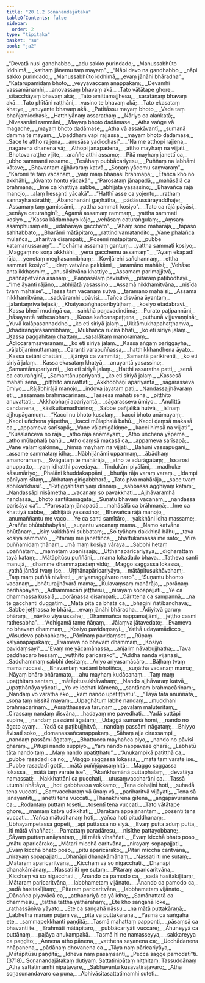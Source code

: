 ```yaml
---
title: "20.1.2 Soṇanandajātaka"
tableOfContents: false
sidebar:
  order: 2
type: "tipitaka"
basket: "su"
book: "ja2"
---
```



<DynamicBreadcrumb />

<Division number="92" book="ja2">

<Paragraph number="675" type="verses" book="ja2">
_“Devatā nusi gandhabbo,_  
_adu sakko purindado;_  
_Manussabhūto iddhimā,_  
_kathaṃ jānemu taṃ mayaṃ”._  

</Paragraph>

</Division>
<Division number="93" book="ja2">

<Paragraph number="676" type="verses" book="ja2">
_“Nāpi devo na gandhabbo,_  
_nāpi sakko purindado;_  
_Manussabhūto iddhimā,_  
_evaṃ jānāhi bhāradha”._  

</Paragraph>

</Division>
<Division number="94" book="ja2">

<Paragraph number="677" type="verses" book="ja2">
_“Katarūpamidaṃ bhoto,_  
_veyyāvaccaṃ anappakaṃ;_  
_Devamhi vassamānamhi,_  
_anovassaṃ bhavaṃ akā._  

</Paragraph>

</Division>
<Division number="95" book="ja2">

<Paragraph number="678" type="verses" book="ja2">
_Tato vātātape ghore,_  
_sītacchāyaṃ bhavaṃ akā;_  
_Tato amittamajjhesu,_  
_saratāṇaṃ bhavaṃ akā._  

</Paragraph>

</Division>
<Division number="96" book="ja2">

<Paragraph number="679" type="verses" book="ja2">
_Tato phītāni raṭṭhāni,_  
_vasino te bhavaṃ akā;_  
_Tato ekasataṃ khatye,_  
_anuyante bhavaṃ akā._  

</Paragraph>

</Division>
<Division number="97" book="ja2">

<Paragraph number="680" type="verses" book="ja2">
_Patītāssu mayaṃ bhoto,_  
_Vada taṃ bhañjamicchasi;_  
_Hatthiyānaṃ assarathaṃ,_  
_Nāriyo ca alaṅkatā;_  
_Nivesanāni rammāni,_  
_Mayaṃ bhoto dadāmase._  

</Paragraph>

</Division>
<Division number="98" book="ja2">

<Paragraph number="681" type="verses" book="ja2">
_Atha vaṅge vā magadhe,_  
_mayaṃ bhoto dadāmase;_  
_Atha vā assakāvantī,_  
_sumanā damma te mayaṃ._  

</Paragraph>

</Division>
<Division number="99" book="ja2">

<Paragraph number="682" type="verses" book="ja2">
_Upaḍḍhaṃ vāpi rajjassa,_  
_mayaṃ bhoto dadāmase;_  
_Sace te attho rajjena,_  
_anusāsa yadicchasi”._  

</Paragraph>

</Division>
<Division number="100" book="ja2">

<Paragraph number="683" type="verses" book="ja2">
_“Na me atthopi rajjena,_  
_nagarena dhanena vā;_  
_Athopi janapadena,_  
_attho mayhaṃ na vijjati._  

</Paragraph>

</Division>
<Division number="101" book="ja2">

<Paragraph number="684" type="verses" book="ja2">
_Bhotova raṭṭhe vijite,_  
_araññe atthi assamo;_  
_Pitā mayhaṃ janettī ca,_  
_ubho sammanti assame._  

</Paragraph>

</Division>
<Division number="102" book="ja2">

<Paragraph number="685" type="verses" book="ja2">
_Tesāhaṃ pubbācariyesu,_  
_Puññaṃ na labhāmi kātave;_  
_Bhavantaṃ ajjhāvaraṃ katvā,_  
_Soṇaṃ yācemu saṃvaraṃ”._  

</Paragraph>

</Division>
<Division number="103" book="ja2">

<Paragraph number="686" type="verses" book="ja2">
_“Karomi te taṃ vacanaṃ,_  
_yaṃ maṃ bhaṇasi brāhmaṇa;_  
_Etañca kho no akkhāhi,_  
_kīvanto hontu yācakā”._  

</Paragraph>

</Division>
<Division number="104" book="ja2">

<Paragraph number="687" type="verses" book="ja2">
_“Parosataṃ jānapadā,_  
_mahāsālā ca brāhmaṇā;_  
_Ime ca khattiyā sabbe,_  
_abhijātā yasassino;_  
_Bhavañca rājā manojo,_  
_alaṃ hessanti yācakā”._  

</Paragraph>

</Division>
<Division number="105" book="ja2">

<Paragraph number="688" type="verses" book="ja2">
_“Hatthī asse ca yojentu,_  
_rathaṃ sannayha sārathi;_  
_Ābandhanāni gaṇhātha,_  
_pādāsussārayaddhaje;_  
_Assamaṃ taṃ gamissāmi,_  
_yattha sammati kosiyo”._  

</Paragraph>

</Division>
<Division number="106" book="ja2">

<Paragraph number="689" type="verses" book="ja2">
_Tato ca rājā pāyāsi,_  
_senāya caturaṅginī;_  
_Agamā assamaṃ rammaṃ,_  
_yattha sammati kosiyo._  

</Paragraph>

</Division>
<Division number="107" book="ja2">

<Paragraph number="690" type="verses" book="ja2">
_“Kassa kādambayo kājo,_  
_vehāsaṃ caturaṅgulaṃ;_  
_Aṃsaṃ asamphusaṃ eti,_  
_udahārāya gacchato”._  

</Paragraph>

</Division>
<Division number="108" book="ja2">

<Paragraph number="691" type="verses" book="ja2">
_“Ahaṃ soṇo mahārāja,_  
_tāpaso sahitabbato;_  
_Bharāmi mātāpitaro,_  
_rattindivamatandito._  

</Paragraph>

</Division>
<Division number="109" book="ja2">

<Paragraph number="692" type="verses" book="ja2">
_Vane phalañca mūlañca,_  
_āharitvā disampati;_  
_Posemi mātāpitaro,_  
_pubbe katamanussaraṃ”._  

</Paragraph>

</Division>
<Division number="110" book="ja2">

<Paragraph number="693" type="verses" book="ja2">
_“Icchāma assamaṃ gantuṃ,_  
_yattha sammati kosiyo;_  
_Maggaṃ no soṇa akkhāhi,_  
_yena gacchemu assamaṃ”._  

</Paragraph>

</Division>
<Division number="111" book="ja2">

<Paragraph number="694" type="verses" book="ja2">
_“Ayaṃ ekapadī rāja,_  
_yenetaṃ meghasannibhaṃ;_  
_Koviḷārehi sañchannaṃ,_  
_ettha sammati kosiyo”._  

</Paragraph>

</Division>
<Division number="112" book="ja2">

<Paragraph number="695" type="verses" book="ja2">
_Idaṃ vatvāna pakkāmi,_  
_taramāno mahāisi;_  
_Vehāse antalikkhasmiṃ,_  
_anusāsitvāna khattiye._  

</Paragraph>

</Division>
<Division number="113" book="ja2">

<Paragraph number="696" type="verses" book="ja2">
_Assamaṃ parimajjitvā,_  
_paññāpetvāna āsanaṃ;_  
_Paṇṇasālaṃ pavisitvā,_  
_pitaraṃ paṭibodhayi._  

</Paragraph>

</Division>
<Division number="114" book="ja2">

<Paragraph number="697" type="verses" book="ja2">
_“Ime āyanti rājāno,_  
_abhijātā yasassino;_  
_Assamā nikkhamitvāna,_  
_nisīda tvaṃ mahāise”._  

</Paragraph>

</Division>
<Division number="115" book="ja2">

<Paragraph number="698" type="verses" book="ja2">
_Tassa taṃ vacanaṃ sutvā,_  
_taramāno mahāisi;_  
_Assamā nikkhamitvāna,_  
_sadvāramhi upāvisi._  

</Paragraph>

</Division>
<Division number="116" book="ja2">

<Paragraph number="699" type="verses" book="ja2">
_Tañca disvāna āyantaṃ,_  
_jalantaṃriva tejasā;_  
_Khatyasaṅghaparibyūḷhaṃ,_  
_kosiyo etadabravi._  

</Paragraph>

</Division>
<Division number="117" book="ja2">

<Paragraph number="700" type="verses" book="ja2">
_Kassa bherī mudiṅgā ca,_  
_saṅkhā paṇavadindimā;_  
_Purato paṭipannāni,_  
_hāsayantā rathesabhaṃ._  

</Paragraph>

</Division>
<Division number="118" book="ja2">

<Paragraph number="701" type="verses" book="ja2">
_Kassa kañcanapaṭṭena,_  
_puthunā vijjuvaṇṇinā;_  
_Yuvā kalāpasannaddho,_  
_ko eti siriyā jalaṃ._  

</Paragraph>

</Division>
<Division number="119" book="ja2">

<Paragraph number="702" type="verses" book="ja2">
_Ukkāmukhapahaṭṭhaṃva,_  
_khadiraṅgārasannibhaṃ;_  
_Mukhañca rucirā bhāti,_  
_ko eti siriyā jalaṃ._  

</Paragraph>

</Division>
<Division number="120" book="ja2">

<Paragraph number="703" type="verses" book="ja2">
_Kassa paggahitaṃ chattaṃ,_  
_sasalākaṃ manoramaṃ;_  
_Ādiccaraṃsāvaraṇaṃ,_  
_ko eti siriyā jalaṃ._  

</Paragraph>

</Division>
<Division number="121" book="ja2">

<Paragraph number="704" type="verses" book="ja2">
_Kassa aṅgaṃ pariggayha,_  
_vāḷabījanimuttamaṃ;_  
_Caranti varapuññassa,_  
_hatthikkhandhena āyato._  

</Paragraph>

</Division>
<Division number="122" book="ja2">

<Paragraph number="705" type="verses" book="ja2">
_Kassa setāni chattāni,_  
_ājānīyā ca vammitā;_  
_Samantā parikīrenti,_  
_ko eti siriyā jalaṃ._  

</Paragraph>

</Division>
<Division number="123" book="ja2">

<Paragraph number="706" type="verses" book="ja2">
_Kassa ekasataṃ khatyā,_  
_anuyantā yasassino;_  
_Samantānupariyanti,_  
_ko eti siriyā jalaṃ._  

</Paragraph>

</Division>
<Division number="124" book="ja2">

<Paragraph number="707" type="verses" book="ja2">
_Hatthi assaratha patti,_  
_senā ca caturaṅginī;_  
_Samantānupariyanti,_  
_ko eti siriyā jalaṃ._  

</Paragraph>

</Division>
<Division number="125" book="ja2">

<Paragraph number="708" type="verses" book="ja2">
_Kassesā mahatī senā,_  
_piṭṭhito anuvattati;_  
_Akkhobhaṇī apariyantā,_  
_sāgarasseva ūmiyo._  

</Paragraph>

</Division>
<Division number="126" book="ja2">

<Paragraph number="709" type="verses" book="ja2">
_Rājābhirājā manojo,_  
_indova jayataṃ pati;_  
_Nandassajjhāvaraṃ eti,_  
_assamaṃ brahmacārinaṃ._  

</Paragraph>

</Division>
<Division number="127" book="ja2">

<Paragraph number="710" type="verses" book="ja2">
_Tassesā mahatī senā,_  
_piṭṭhito anuvattati;_  
_Akkhobhaṇī apariyantā,_  
_sāgarasseva ūmiyo._  

</Paragraph>

</Division>
<Division number="128" book="ja2">

<Paragraph number="711" type="verses" book="ja2">
_Anulittā candanena,_  
_kāsikuttamadhārino;_  
_Sabbe pañjalikā hutvā,_  
_isīnaṃ ajjhupāgamuṃ._  

</Paragraph>

</Division>
<Division number="129" book="ja2">

<Paragraph number="712" type="verses" book="ja2">
_“Kacci nu bhoto kusalaṃ,_  
_kacci bhoto anāmayaṃ;_  
_Kacci uñchena yāpetha,_  
_kacci mūlaphalā bahū._  

</Paragraph>

</Division>
<Division number="130" book="ja2">

<Paragraph number="713" type="verses" book="ja2">
_Kacci ḍaṃsā makasā ca,_  
_appameva sarīsapā;_  
_Vane vāḷamigākiṇṇe,_  
_kacci hiṃsā na vijjati”._  

</Paragraph>

</Division>
<Division number="131" book="ja2">

<Paragraph number="714" type="verses" book="ja2">
_“Kusalañceva no rāja,_  
_atho rāja anāmayaṃ;_  
_Atho uñchena yāpema,_  
_atho mūlaphalā bahū._  

</Paragraph>

</Division>
<Division number="132" book="ja2">

<Paragraph number="715" type="verses" book="ja2">
_Atho ḍaṃsā makasā ca,_  
_appameva sarīsapā;_  
_Vane vāḷamigākiṇṇe,_  
_hiṃsā mayhaṃ na vijjati._  

</Paragraph>

</Division>
<Division number="133" book="ja2">

<Paragraph number="716" type="verses" book="ja2">
_Bahūni vassapūgāni,_  
_assame sammataṃ idha;_  
_Nābhijānāmi uppannaṃ,_  
_ābādhaṃ amanoramaṃ._  

</Paragraph>

</Division>
<Division number="134" book="ja2">

<Paragraph number="717" type="verses" book="ja2">
_Svāgataṃ te mahārāja,_  
_atho te adurāgataṃ;_  
_Issarosi anuppatto,_  
_yaṃ idhatthi pavedaya._  

</Paragraph>

</Division>
<Division number="135" book="ja2">

<Paragraph number="718" type="verses" book="ja2">
_Tindukāni piyālāni,_  
_madhuke kāsumāriyo;_  
_Phalāni khuddakappāni,_  
_bhuñja rāja varaṃ varaṃ._  

</Paragraph>

</Division>
<Division number="136" book="ja2">

<Paragraph number="719" type="verses" book="ja2">
_Idampi pānīyaṃ sītaṃ,_  
_ābhataṃ girigabbharā;_  
_Tato piva mahārāja,_  
_sace tvaṃ abhikaṅkhasi”._  

</Paragraph>

</Division>
<Division number="137" book="ja2">

<Paragraph number="720" type="verses" book="ja2">
_“Paṭiggahitaṃ yaṃ dinnaṃ,_  
_sabbassa agghiyaṃ kataṃ;_  
_Nandassāpi nisāmetha,_  
_vacanaṃ so pavakkhati._  

</Paragraph>

</Division>
<Division number="138" book="ja2">

<Paragraph number="721" type="verses" book="ja2">
_Ajjhāvaramhā nandassa,_  
_bhoto santikamāgatā;_  
_Suṇātu bhavaṃ vacanaṃ,_  
_nandassa parisāya ca”._  

</Paragraph>

</Division>
<Division number="139" book="ja2">

<Paragraph number="722" type="verses" book="ja2">
_“Parosataṃ jānapadā,_  
_mahāsālā ca brāhmaṇā;_  
_Ime ca khattiyā sabbe,_  
_abhijātā yasassino;_  
_Bhavañca rājā manojo,_  
_anumaññantu me vaco._  

</Paragraph>

</Division>
<Division number="140" book="ja2">

<Paragraph number="723" type="verses" book="ja2">
_Ye ca santi samītāro,_  
_yakkhāni idha massame;_  
_Araññe bhūtabhabyāni,_  
_suṇantu vacanaṃ mama._  

</Paragraph>

</Division>
<Division number="141" book="ja2">

<Paragraph number="724" type="verses" book="ja2">
_Namo katvāna bhūtānaṃ,_  
_isiṃ vakkhāmi subbataṃ;_  
_So tyāhaṃ dakkhiṇā bāhu,_  
_tava kosiya sammato._  

</Paragraph>

</Division>
<Division number="142" book="ja2">

<Paragraph number="725" type="verses" book="ja2">
_Pitaraṃ me janettiñca,_  
_bhattukāmassa me sato;_  
_Vīra puññamidaṃ ṭhānaṃ,_  
_mā maṃ kosiya vāraya._  

</Paragraph>

</Division>
<Division number="143" book="ja2">

<Paragraph number="726" type="verses" book="ja2">
_Sabbhi hetaṃ upaññātaṃ,_  
_mametaṃ upanissaja;_  
_Uṭṭhānapāricariyāya,_  
_dīgharattaṃ tayā kataṃ;_  
_Mātāpitūsu puññāni,_  
_mama lokadado bhava._  

</Paragraph>

</Division>
<Division number="144" book="ja2">

<Paragraph number="727" type="verses" book="ja2">
_Tatheva santi manujā,_  
_dhamme dhammapadaṃ vidū;_  
_Maggo saggassa lokassa,_  
_yathā jānāsi tvaṃ ise._  

</Paragraph>

</Division>
<Division number="145" book="ja2">

<Paragraph number="728" type="verses" book="ja2">
_Uṭṭhānapāricariyāya,_  
_mātāpitusukhāvahaṃ;_  
_Taṃ maṃ puññā nivāreti,_  
_ariyamaggāvaro naro”._  

</Paragraph>

</Division>
<Division number="146" book="ja2">

<Paragraph number="729" type="verses" book="ja2">
_“Suṇantu bhonto vacanaṃ,_  
_bhāturajjhāvarā mama;_  
_Kulavaṃsaṃ mahārāja,_  
_porāṇaṃ parihāpayaṃ;_  
_Adhammacārī jeṭṭhesu,_  
_nirayaṃ sopapajjati._  

</Paragraph>

</Division>
<Division number="147" book="ja2">

<Paragraph number="730" type="verses" book="ja2">
_Ye ca dhammassa kusalā,_  
_porāṇassa disampati;_  
_Cārittena ca sampannā,_  
_na te gacchanti duggatiṃ._  

</Paragraph>

</Division>
<Division number="148" book="ja2">

<Paragraph number="731" type="verses" book="ja2">
_Mātā pitā ca bhātā ca,_  
_bhaginī ñātibandhavā;_  
_Sabbe jeṭṭhassa te bhārā,_  
_evaṃ jānāhi bhāradha._  

</Paragraph>

</Division>
<Division number="149" book="ja2">

<Paragraph number="732" type="verses" book="ja2">
_Ādiyitvā garuṃ bhāraṃ,_  
_nāviko viya ussahe;_  
_Dhammañca nappamajjāmi,_  
_jeṭṭho casmi rathesabha”._  

</Paragraph>

</Division>
<Division number="150" book="ja2">

<Paragraph number="733" type="verses" book="ja2">
_“Adhigamā tame ñāṇaṃ,_  
_Jālaṃva jātavedato;_  
_Evameva no bhavaṃ dhammaṃ,_  
_Kosiyo pavidaṃsayi._  

</Paragraph>

</Division>
<Division number="151" book="ja2">

<Paragraph number="734" type="verses" book="ja2">
_Yathā udayamādicco,_  
_Vāsudevo pabhaṅkaro;_  
_Pāṇīnaṃ pavidaṃseti,_  
_Rūpaṃ kalyāṇapāpakaṃ;_  
_Evameva no bhavaṃ dhammaṃ,_  
_Kosiyo pavidaṃsayi”._  

</Paragraph>

</Division>
<Division number="152" book="ja2">

<Paragraph number="735" type="verses" book="ja2">
_“Evaṃ me yācamānassa,_  
_añjaliṃ nāvabujjhatha;_  
_Tava paddhacaro hessaṃ,_  
_vuṭṭhito paricārako”._  

</Paragraph>

</Division>
<Division number="153" book="ja2">

<Paragraph number="736" type="verses" book="ja2">
_“Addhā nanda vijānāsi,_  
_Saddhammaṃ sabbhi desitaṃ;_  
_Ariyo ariyasamācāro,_  
_Bāḷhaṃ tvaṃ mama ruccasi._  

</Paragraph>

</Division>
<Division number="154" book="ja2">

<Paragraph number="737" type="verses" book="ja2">
_Bhavantaṃ vadāmi bhotiñca,_  
_suṇātha vacanaṃ mama;_  
_Nāyaṃ bhāro bhāramato,_  
_ahu mayhaṃ kudācanaṃ._  

</Paragraph>

</Division>
<Division number="155" book="ja2">

<Paragraph number="738" type="verses" book="ja2">
_Taṃ maṃ upaṭṭhitaṃ santaṃ,_  
_mātāpitusukhāvahaṃ;_  
_Nando ajjhāvaraṃ katvā,_  
_upaṭṭhānāya yācati._  

</Paragraph>

</Division>
<Division number="156" book="ja2">

<Paragraph number="739" type="verses" book="ja2">
_Yo ve icchati kāmena,_  
_santānaṃ brahmacārinaṃ;_  
_Nandaṃ vo varatha eko,_  
_kaṃ nando upatiṭṭhatu”._  

</Paragraph>

</Division>
<Division number="157" book="ja2">

<Paragraph number="740" type="verses" book="ja2">
_“Tayā tāta anuññātā,_  
_soṇa taṃ nissitā mayaṃ;_  
_Upaghātuṃ labhe nandaṃ,_  
_muddhani brahmacārinaṃ._  

</Paragraph>

</Division>
<Division number="158" book="ja2">

<Paragraph number="741" type="verses" book="ja2">
_Assatthasseva taruṇaṃ,_  
_pavāḷaṃ māluteritaṃ;_  
_Cirassaṃ nandaṃ disvāna,_  
_hadayaṃ me pavedhati._  

</Paragraph>

</Division>
<Division number="159" book="ja2">

<Paragraph number="742" type="verses" book="ja2">
_Yadā suttāpi supine,_  
_nandaṃ passāmi āgataṃ;_  
_Udaggā sumanā homi,_  
_nando no āgato ayaṃ._  

</Paragraph>

</Division>
<Division number="160" book="ja2">

<Paragraph number="743" type="verses" book="ja2">
_Yadā ca paṭibujjhitvā,_  
_nandaṃ passāmi nāgataṃ;_  
_Bhiyyo āvisatī soko,_  
_domanassañcanappakaṃ._  

</Paragraph>

</Division>
<Division number="161" book="ja2">

<Paragraph number="744" type="verses" book="ja2">
_Sāhaṃ ajja cirassampi,_  
_nandaṃ passāmi āgataṃ;_  
_Bhattucca mayhañca piyo,_  
_nando no pāvisī gharaṃ._  

</Paragraph>

</Division>
<Division number="162" book="ja2">

<Paragraph number="745" type="verses" book="ja2">
_Pitupi nando suppiyo,_  
_Yaṃ nando nappavase gharā;_  
_Labhatū tāta nando taṃ,_  
_Maṃ nando upatiṭṭhatu”._  

</Paragraph>

</Division>
<Division number="163" book="ja2">

<Paragraph number="746" type="verses" book="ja2">
_“Anukampikā patiṭṭhā ca,_  
_pubbe rasadadī ca no;_  
_Maggo saggassa lokassa,_  
_mātā taṃ varate ise._  

</Paragraph>

</Division>
<Division number="164" book="ja2">

<Paragraph number="747" type="verses" book="ja2">
_Pubbe rasadadī gottī,_  
_mātā puññūpasaṃhitā;_  
_Maggo saggassa lokassa,_  
_mātā taṃ varate ise”._  

</Paragraph>

</Division>
<Division number="165" book="ja2">

<Paragraph number="748" type="verses" book="ja2">
_“Ākaṅkhamānā puttaphalaṃ,_  
_devatāya namassati;_  
_Nakkhattāni ca pucchati,_  
_utusaṃvaccharāni ca._  

</Paragraph>

</Division>
<Division number="166" book="ja2">

<Paragraph number="749" type="verses" book="ja2">
_Tassā utumhi nhātāya,_  
_hoti gabbhassa vokkamo;_  
_Tena dohaḷinī hoti,_  
_suhadā tena vuccati._  

</Paragraph>

</Division>
<Division number="167" book="ja2">

<Paragraph number="750" type="verses" book="ja2">
_Saṃvaccharaṃ vā ūnaṃ vā,_  
_pariharitvā vijāyati;_  
_Tena sā janayantīti,_  
_janetti tena vuccati._  

</Paragraph>

</Division>
<Division number="168" book="ja2">

<Paragraph number="751" type="verses" book="ja2">
_Thanakhīrena gītena,_  
_aṅgapāvuraṇena ca;_  
_Rodantaṃ puttaṃ toseti,_  
_tosentī tena vuccati._  

</Paragraph>

</Division>
<Division number="169" book="ja2">

<Paragraph number="752" type="verses" book="ja2">
_Tato vātātape ghore,_  
_mamaṃ katvā udikkhati;_  
_Dārakaṃ appajānantaṃ,_  
_posentī tena vuccati._  

</Paragraph>

</Division>
<Division number="170" book="ja2">

<Paragraph number="753" type="verses" book="ja2">
_Yañca mātudhanaṃ hoti,_  
_yañca hoti pituddhanaṃ;_  
_Ubhayampetassa gopeti,_  
_api puttassa no siyā._  

</Paragraph>

</Division>
<Division number="171" book="ja2">

<Paragraph number="754" type="verses" book="ja2">
_Evaṃ putta aduṃ putta,_  
_iti mātā vihaññati;_  
_Pamattaṃ paradāresu,_  
_nisīthe pattayobbane;_  
_Sāyaṃ puttaṃ anāyantaṃ,_  
_iti mātā vihaññati._  

</Paragraph>

</Division>
<Division number="172" book="ja2">

<Paragraph number="755" type="verses" book="ja2">
_Evaṃ kicchā bhato poso,_  
_mātu aparicārako;_  
_Mātari micchā caritvāna,_  
_nirayaṃ sopapajjati._  

</Paragraph>

</Division>
<Division number="173" book="ja2">

<Paragraph number="756" type="verses" book="ja2">
_Evaṃ kicchā bhato poso,_  
_pitu aparicārako;_  
_Pitari micchā caritvāna,_  
_nirayaṃ sopapajjati._  

</Paragraph>

</Division>
<Division number="174" book="ja2">

<Paragraph number="757" type="verses" book="ja2">
_Dhanāpi dhanakāmānaṃ,_  
_Nassati iti me sutaṃ;_  
_Mātaraṃ aparicaritvāna,_  
_Kicchaṃ vā so nigacchati._  

</Paragraph>

</Division>
<Division number="175" book="ja2">

<Paragraph number="758" type="verses" book="ja2">
_Dhanāpi dhanakāmānaṃ,_  
_Nassati iti me sutaṃ;_  
_Pitaraṃ aparicaritvāna,_  
_Kicchaṃ vā so nigacchati._  

</Paragraph>

</Division>
<Division number="176" book="ja2">

<Paragraph number="759" type="verses" book="ja2">
_Ānando ca pamodo ca,_  
_sadā hasitakīḷitaṃ;_  
_Mātaraṃ paricaritvāna,_  
_labbhametaṃ vijānato._  

</Paragraph>

</Division>
<Division number="177" book="ja2">

<Paragraph number="760" type="verses" book="ja2">
_Ānando ca pamodo ca,_  
_sadā hasitakīḷitaṃ;_  
_Pitaraṃ paricaritvāna,_  
_labbhametaṃ vijānato._  

</Paragraph>

</Division>
<Division number="178" book="ja2">

<Paragraph number="761" type="verses" book="ja2">
_Dānañca piyavācā ca,_  
_atthacariyā ca yā idha;_  
_Samānattatā ca dhammesu,_  
_tattha tattha yathārahaṃ;_  
_Ete kho saṅgahā loke,_  
_rathassāṇīva yāyato._  

</Paragraph>

</Division>
<Division number="179" book="ja2">

<Paragraph number="762" type="verses" book="ja2">
_Ete ca saṅgahā nāssu,_  
_na mātā puttakāraṇā;_  
_Labhetha mānaṃ pūjaṃ vā,_  
_pitā vā puttakāraṇā._  

</Paragraph>

</Division>
<Division number="180" book="ja2">

<Paragraph number="763" type="verses" book="ja2">
_Yasmā ca saṅgahā ete,_  
_sammapekkhanti paṇḍitā;_  
_Tasmā mahattaṃ papponti,_  
_pāsaṃsā ca bhavanti te._  

</Paragraph>

</Division>
<Division number="181" book="ja2">

<Paragraph number="764" type="verses" book="ja2">
_Brahmāti mātāpitaro,_  
_pubbācariyāti vuccare;_  
_Āhuneyyā ca puttānaṃ,_  
_pajāya anukampakā._  

</Paragraph>

</Division>
<Division number="182" book="ja2">

<Paragraph number="765" type="verses" book="ja2">
_Tasmā hi ne namasseyya,_  
_sakkareyya ca paṇḍito;_  
_Annena atho pānena,_  
_vatthena sayanena ca;_  
_Ucchādanena nhāpanena,_  
_pādānaṃ dhovanena ca._  

</Paragraph>

</Division>
<Division number="183" book="ja2">

<Paragraph number="766" type="verses" book="ja2">
_Tāya naṃ pāricariyāya,_  
_Mātāpitūsu paṇḍitā;_  
_Idheva naṃ pasaṃsanti,_  
_Pecca sagge pamodatī”ti. (3718)_  


</Paragraph>
</Division>

<Paragraph number="767" type="center" book="ja2">
Soṇanandajātakaṃ dutiyaṃ.



</Paragraph>

<Paragraph number="768" type="center" book="ja2">
Sattatinipātaṃ niṭṭhitaṃ.



</Paragraph>

<Paragraph number="769" type="center" book="ja2">
Tassuddānaṃ


</Paragraph>

<Paragraph number="770" type="verses" book="ja2">
_Atha sattatimamhi nipātavare,_  
_Sabhāvantu kusāvatirājavaro;_  
_Atha soṇasunandavaro ca puna,_  
_Abhivāsitasattatimamhi suteti._
</Paragraph>